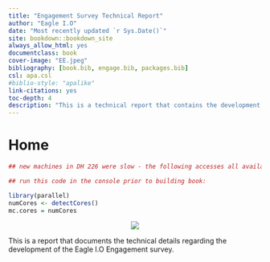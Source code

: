--- 
title: "Engagement Survey Technical Report"
author: "Eagle I.O"
date: "Most recently updated `r Sys.Date()`"
site: bookdown::bookdown_site
always_allow_html: yes
documentclass: book
cover-image: "EE.jpeg"
bibliography: [book.bib, engage.bib, packages.bib]
csl: apa.csl
#biblio-style: "apalike"
link-citations: yes
toc-depth: 4
description: "This is a technical report that contains the development of the Eagle IO Engagement survey. The output format for this example is bookdown::gitbook."
---

# Home {#homepage}

```{r quicker, message=FALSE, warning=FALSE, echo=FALSE}

## new machines in DH 226 were slow - the following accesses all available processor cores

## run this code in the console prior to building book:

library(parallel)
numCores <- detectCores()
mc.cores = numCores

```

<center>
![](EE.jpeg)
</center>  

This is a report that documents the technical details regarding the development of the Eagle I.O Engagement survey.


